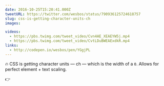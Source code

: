 ```yaml
---
date: 2016-10-25T15:20:41.000Z
tweetURL: https://twitter.com/wesbos/status/790936125724618757
slug: css-is-getting-character-units-ch
images:

videos:
  - https://pbs.twimg.com/tweet_video/Cvn4AE_XEAEYW5j.mp4
  - https://pbs.twimg.com/tweet_video/CvtLDuBWEAExdkR.mp4
links:
  - http://codepen.io/wesbos/pen/YGgjPL
---
```

🔥 CSS is getting character units — ch — which is the width of a `0`. Allows for perfect element + text scaling.

👉
